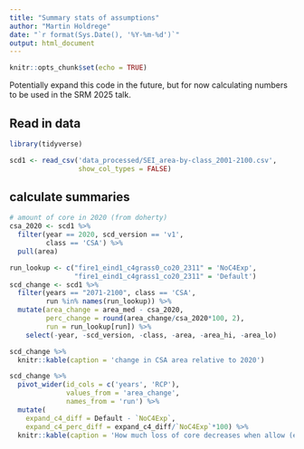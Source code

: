 ```yaml
---
title: "Summary stats of assumptions"
author: "Martin Holdrege"
date: "`r format(Sys.Date(), '%Y-%m-%d')`"
output: html_document
---
```


```r
knitr::opts_chunk$set(echo = TRUE)
```

Potentially expand this code in the future, but for now calculating
numbers to be used in the SRM 2025 talk.

## Read in data

```r
library(tidyverse)
```


```r
scd1 <- read_csv('data_processed/SEI_area-by-class_2001-2100.csv',
                 show_col_types = FALSE)
```

## calculate summaries


```r
# amount of core in 2020 (from doherty)
csa_2020 <- scd1 %>% 
  filter(year == 2020, scd_version == 'v1',
         class == 'CSA') %>% 
  pull(area)

run_lookup <- c("fire1_eind1_c4grass0_co20_2311" = 'NoC4Exp',
                "fire1_eind1_c4grass1_co20_2311" = 'Default')
scd_change <- scd1 %>% 
  filter(years == "2071-2100", class == 'CSA',
         run %in% names(run_lookup)) %>% 
  mutate(area_change = area_med - csa_2020,
         perc_change = round(area_change/csa_2020*100, 2),
         run = run_lookup[run]) %>% 
    select(-year, -scd_version, -class, -area, -area_hi, -area_lo) 

scd_change %>% 
  knitr::kable(caption = 'change in CSA area relative to 2020')

scd_change %>% 
  pivot_wider(id_cols = c('years', 'RCP'),
              values_from = 'area_change',
              names_from = 'run') %>% 
  mutate(
    expand_c4_diff = Default - `NoC4Exp`,
    expand_c4_perc_diff = expand_c4_diff/`NoC4Exp`*100) %>% 
  knitr::kable(caption = 'How much loss of core decreases when allow (enable, facilitate?) C4 grasses to expand')


```

